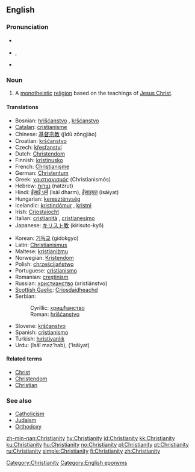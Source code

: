 ==English==
{{wikipedia}}

===Pronunciation===
* {{italbrac|[[RP]]}} {{IPA|/ˌkrɪstiˈænɪti/}}
* {{italbrac|US}} {{IPA|/ˌkrɪstʃiˈænɪti/}}, {{SAMPA|/%krIstSi"{nIti/}}
* {{audio|en-us-Christianity.ogg|Audio (US)}}

===Noun===
{{en-noun|Christianities|-}}

# A [[monotheistic]] [[religion]] based on the teachings of [[Jesus Christ]].

====Translations====
{{trans-top|monotheistic religion}}
* Bosnian: [[hrišćanstvo]] {{n}}, [[kršćanstvo]] {{n}}
* [[Catalan]]: [[cristianisme]] {{m}}
* Chinese: [[基督宗教]] (jīdū zōngjiào)
* Croatian: [[kršćanstvo]] {{n}}
* Czech: [[křesťanství]] {{n}}
* Dutch: [[Christendom]] {{n}}
* Finnish: [[kristinusko]]
* French: [[Christianisme]]
* German: [[Christentum]] {{n}}
* Greek: [[χριστιανισμός]] (Christianismós) {{m}}
* Hebrew: [[נצרות]] (natzrut) {{f}}
* Hindi: [[ईसाई धर्म]] (īsāī dharm), [[ईसाइयत]] (īsāiyat)
* Hungarian: [[kereszténység]]
* Icelandic: [[kristindómur]] {{m}}, [[kristni]] {{f}}
* Irish: [[Críostaíocht]]
* Italian: [[cristianità]] {{f}}, [[cristianesimo]] {{m}}
* Japanese: [[キリスト教]] (kirisuto-kyō)
{{trans-mid}}
* Korean: [[기독교]] (gidokgyo)
* Latin: [[Christianismus]] {{m}}
* Maltese: [[kristjaniżmu]]
* Norwegian: [[Kristendom]] {{n}}
* Polish: [[chrześcijaństwo]] {{n}}
* Portuguese: [[cristianismo]]
* Romanian: [[creştinism]] {{n}}
* Russian: [[христианство]] (xristiánstvo) {{n}}
* [[Scottish Gaelic]]: [[Crìosdaidheachd]] {{f}}
* Serbian:
*: Cyrillic: [[хришћанство]] {{n}}
*: Roman: [[hrišćanstvo]] {{n}}
* Slovene: [[krščanstvo]] {{n}}
* Spanish: [[cristianismo]] {{m}}
* Turkish: [[hıristiyanlık]]
* Urdu: {{ur-Arab|[[عیسائی مذہب]]}} (īsāī maz'hab), {{ur-Arab|[[عیسائیت]]}} ('īsāiyat)
{{trans-bottom}}

====Related terms====
* [[Christ]]
* [[Christendom]]
* [[Christian]]

===See also===
* [[Catholicism]]
* [[Judaism]]
* [[Orthodoxy]]

[[Category:Christianity]]
[[Category:English eponyms]]

[[zh-min-nan:Christianity]]
[[hy:Christianity]]
[[id:Christianity]]
[[kk:Christianity]]
[[ku:Christianity]]
[[hu:Christianity]]
[[no:Christianity]]
[[pl:Christianity]]
[[pt:Christianity]]
[[ru:Christianity]]
[[simple:Christianity]]
[[fi:Christianity]]
[[zh:Christianity]]